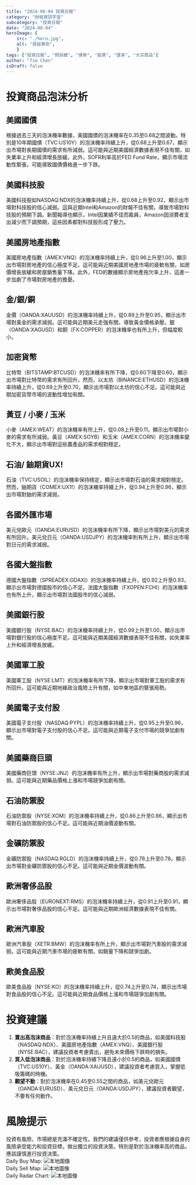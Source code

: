 ```yaml
---
title: "2024-08-04 投資日報"
category: "財經資訊宇宙"
subcategory: "投資日報"
date: "2024-08-04"
heroImage: {
    src: "./hero.jpg",
    alt: "易經算命",
    }
tags: ["投資日報", "照妖鏡", "債券", "股票", "匯率", "大宗商品"]
author: "Tim Chen"
isDraft: false
---
```

# 投資商品泡沫分析

## 美國國債
根據過去三天的泡沫機率數據，美國國債的泡沫機率在0.35至0.68之間波動。特別是10年期國債（TVC:US10Y）的泡沫機率持續上升，從0.68上升至0.67，顯示出市場對長期國債的需求有所減弱。這可能與近期美國經濟數據表現不佳有關，如失業率上升和經濟增長放緩。此外，SOFR利率高於FED Fund Rate，顯示市場流動性緊張，可能導致國債價格進一步下跌。

## 美國科技股
美國科技股如NASDAQ:NDX的泡沫機率持續上升，從0.68上升至0.92，顯示出市場對科技股的信心減弱。這與近期Intel和Amazon的財報不佳有關，導致市場對科技股的預期下調。新聞報導也顯示，Intel因業績不佳而裁員，Amazon因消費者支出減少而下調預期，這些因素都對科技股形成了壓力。

## 美國房地產指數
美國房地產指數（AMEX:VNQ）的泡沫機率持續上升，從0.96上升至1.00，顯示出市場對房地產的信心極度不足。這可能與近期美國房地產市場的疲軟有關，如房價增長放緩和房屋銷售量下降。此外，FED的數據顯示房地產拖欠率上升，這進一步加劇了市場對房地產的擔憂。

## 金/銀/銅
金價（OANDA:XAUUSD）的泡沫機率持續上升，從0.89上升至0.95，顯示出市場對黃金的需求減弱。這可能與近期美元走強有關，導致黃金價格承壓。銀（OANDA:XAGUSD）和銅（FX:COPPER）的泡沫機率也有所上升，但幅度較小。

## 加密貨幣
比特幣（BITSTAMP:BTCUSD）的泡沫機率有所下降，從0.60下降至0.60，顯示出市場對比特幣的需求有所回升。然而，以太坊（BINANCE:ETHUSD）的泡沫機率持續上升，從0.69上升至0.70，顯示出市場對以太坊的信心不足。這可能與近期加密貨幣市場的波動性增加有關。

## 黃豆 / 小麥 / 玉米
小麥（AMEX:WEAT）的泡沫機率有所上升，從0.08上升至0.11，顯示出市場對小麥的需求有所減弱。黃豆（AMEX:SOYB）和玉米（AMEX:CORN）的泡沫機率變化不大，顯示出市場對這些農產品的需求相對穩定。

## 石油/ 鈾期貨UX!
石油（TVC:USOIL）的泡沫機率保持穩定，顯示出市場對石油的需求相對穩定。然而，鈾期貨（COMEX:UX1!）的泡沫機率持續上升，從0.94上升至0.96，顯示出市場對鈾的需求減弱。

## 各國外匯市場
美元兌歐元（OANDA:EURUSD）的泡沫機率有所下降，顯示出市場對美元的需求有所回升。美元兌日元（OANDA:USDJPY）的泡沫機率則有所上升，顯示出市場對日元的需求減弱。

## 各國大盤指數
德國大盤指數（SPREADEX:GDAXI）的泡沫機率持續上升，從0.92上升至0.93，顯示出市場對德國股市的信心不足。法國大盤指數（FXOPEN:FCHI）的泡沫機率也有所上升，顯示出市場對法國股市的信心減弱。

## 美國銀行股
美國銀行股（NYSE:BAC）的泡沫機率持續上升，從0.99上升至1.00，顯示出市場對銀行股的信心極度不足。這可能與近期美國經濟數據表現不佳有關，如失業率上升和經濟增長放緩。

## 美國軍工股
美國軍工股（NYSE:LMT）的泡沫機率有所下降，顯示出市場對軍工股的需求有所回升。這可能與近期地緣政治風險上升有關，如中東地區的緊張局勢。

## 美國電子支付股
美國電子支付股（NASDAQ:PYPL）的泡沫機率持續上升，從0.95上升至0.96，顯示出市場對電子支付股的信心不足。這可能與近期電子支付市場的競爭加劇有關。

## 美國藥商巨頭
美國藥商巨頭（NYSE:JNJ）的泡沫機率有所上升，顯示出市場對藥商股的需求減弱。這可能與近期藥品價格上漲和市場競爭加劇有關。

## 石油防禦股
石油防禦股（NYSE:XOM）的泡沫機率持續上升，從0.86上升至0.86，顯示出市場對石油防禦股的信心不足。這可能與近期油價波動有關。

## 金礦防禦股
金礦防禦股（NASDAQ:RGLD）的泡沫機率持續上升，從0.78上升至0.78，顯示出市場對金礦防禦股的信心不足。這可能與近期金價波動有關。

## 歐洲奢侈品股
歐洲奢侈品股（EURONEXT:RMS）的泡沫機率持續上升，從0.91上升至0.91，顯示出市場對奢侈品股的信心不足。這可能與近期歐洲經濟數據表現不佳有關。

## 歐洲汽車股
歐洲汽車股（XETR:BMW）的泡沫機率有所上升，顯示出市場對汽車股的需求減弱。這可能與近期汽車市場的疲軟有關，如銷量下降和競爭加劇。

## 歐美食品股
歐美食品股（NYSE:KO）的泡沫機率持續上升，從0.74上升至0.74，顯示出市場對食品股的信心不足。這可能與近期食品價格上漲和市場競爭加劇有關。

# 投資建議

1. **賣出高泡沫商品**：對於泡沫機率持續上升且遠大於0.5的商品，如美國科技股（NASDAQ:NDX）、美國房地產指數（AMEX:VNQ）、美國銀行股（NYSE:BAC），建議投資者考慮賣出，避免未來價格下跌時的損失。
2. **買入低泡沫商品**：對於泡沫機率持續下降且遠小於0.5的商品，如美國國債（TVC:US10Y）、黃金（OANDA:XAUUSD），建議投資者考慮買入，掌握低吸籌碼的時機。
3. **觀望不動**：對於泡沫機率在0.45至0.55之間的商品，如美元兌歐元（OANDA:EURUSD）、美元兌日元（OANDA:USDJPY），建議投資者觀望，不要有任何動作。

# 風險提示

投資有風險，市場總是充滿不確定性。我們的建議僅供參考，投資者應根據自身的風險承受能力和投資目標，做出獨立的投資決策。特別是對於泡沫機率高的商品，應該謹慎進行投資決策。
<br />
Daily Buy Map:
![本地圖像](./buyMap.svg)
<br />
Daily Sell Map:
![本地圖像](./sellMap.svg)
<br />
Daily Radar Chart:
![本地圖像](./radar.svg)
<br />
